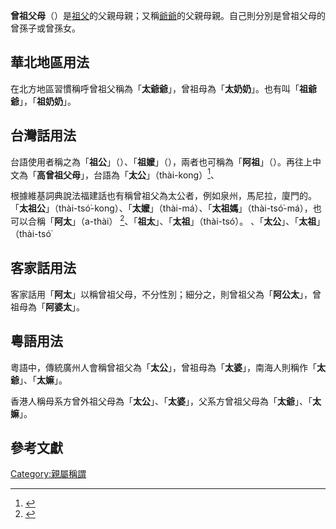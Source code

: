 {{Expand language|1=en|time=2022-02-06T22:16:28+00:00}}
'''曾祖父母'''（{{lang-en|'''Great grandparents'''}}）是[[祖父|祖父]]的父親母親；又稱[[爺爺|爺爺]]的父親母親。自己則分別是曾祖父母的曾孫子或曾孫女。

== 華北地區用法 ==
在北方地區習慣稱呼曾祖父稱為「'''太爺爺'''」，曾祖母為「'''太奶奶'''」。也有叫「'''祖爺爺'''」，「'''祖奶奶'''」。

== 台灣話用法 ==
台語使用者稱之為「'''祖公'''」（{{lang|nan|tsóo-kong}}）、「'''祖嬤'''」（{{lang|nan|tsóo-má}}），兩者也可稱為「'''阿祖'''」（{{lang|nan|a-tsóo}}）。再往上中文為「'''高曾祖父母'''」，台語為「'''太公'''」（thài-kong）<ref>{{Cite|url=https://en.m.wiktionary.org/wiki/%E6%9B%BE%E7%A5%96%E7%88%B6|dead-url=no|title=存档副本|accessdate=2022-06-26|archive-date=2022-06-29|archive-url=https://web.archive.org/web/20220629040251/https://en.m.wiktionary.org/wiki/%E6%9B%BE%E7%A5%96%E7%88%B6}}</ref>、
</ref>根據維基詞典說法福建話也有稱曾祖父為太公者，例如泉州，馬尼拉，廈門的。「'''太祖公'''」（thài-tsó͘-kong）、「'''太嬤'''」（thài-má）、「'''太祖媽'''」（thài-tsó͘-má），也可以合稱「'''阿太'''」（a-thài） <ref>{{Cite web|url=http://ip194097.ntcu.edu.tw/q/q.asp|title=台語文/中文辭典 Taiwanese - Chinese Dictionary|accessdate=2017-12-12|work=ip194097.ntcu.edu.tw|archive-date=2017-05-16|archive-url=https://web.archive.org/web/20170516233808/http://ip194097.ntcu.edu.tw/q/q.asp|dead-url=no}}</ref>、「'''祖太'''」、「'''太祖'''」（thài-tsó͘）。
、「'''太公'''」、「'''太祖'''」（thài-tsó͘

== 客家話用法 ==
客家話用「'''阿太'''」以稱曾祖父母，不分性別；細分之，則曾祖父為「'''阿公太'''」，曾祖母為「'''阿婆太'''」。

== 粵語用法 ==
粵語中，傳統廣州人會稱曾祖父為「'''太公'''」，曾祖母為「'''太婆'''」，南海人則稱作「'''太爺'''」、「'''太嫲'''」。

香港人稱母系方曾外祖父母為「'''太公'''」、「'''太婆'''」，父系方曾祖父母為「'''太爺'''」、「'''太嫲'''」。

== 參考文獻 ==
{{reflist}}

{{親屬關係}}
[[Category:親屬稱謂|Category:親屬稱謂]]
